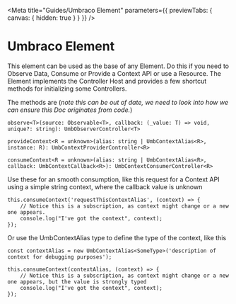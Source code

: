 
<Meta title="Guides/Umbraco Element" parameters={{ previewTabs: { canvas: { hidden: true } } }} />

# Umbraco Element

This element can be used as the base of any Element.
Do this if you need to Observe Data, Consume or Provide a Context API or use a Resource.
The Element implements the Controller Host and provides a few shortcut methods for initializing some Controllers.

The methods are (_note this can be out of date, we need to look into how we can ensure this Doc originates from code._)

```
observe<T>(source: Observable<T>, callback: (_value: T) => void, unique?: string): UmbObserverController<T>

provideContext<R = unknown>(alias: string | UmbContextAlias<R>, instance: R): UmbContextProviderController<R>

consumeContext<R = unknown>(alias: string | UmbContextAlias<R>, callback: UmbContextCallback<R>): UmbContextConsumerController<R>
```

Use these for an smooth consumption, like this request for a Context API using a simple string context, where the callback value is unknown

```
this.consumeContext('requestThisContextAlias', (context) => {
	// Notice this is a subscription, as context might change or a new one appears.
	console.log("I've got the context", context);
});
```

Or use the UmbContextAlias type to define the type of the context, like this

```
const contextAlias = new UmbContextAlias<SomeType>('description of context for debugging purposes');

this.consumeContext(contextAlias, (context) => {
	// Notice this is a subscription, as context might change or a new one appears, but the value is strongly typed
	console.log("I've got the context", context);
});
```
